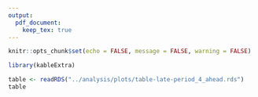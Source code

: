 ```yaml
---
output: 
  pdf_document:
    keep_tex: true
---
```


```r
knitr::opts_chunk$set(echo = FALSE, message = FALSE, warning = FALSE)
```


```r
library(kableExtra)
```

```r
table <- readRDS("../analysis/plots/table-late-period_4_ahead.rds")
table
```
